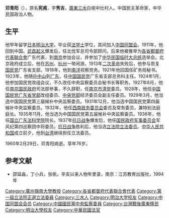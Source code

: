 '''邓青阳'''（{{bd|1884年||1960年|2月29日}}），原名'''宪甫'''，字'''秀吉'''，[[廣東省_(清)|廣東]][[三水縣_(廣東)|三水]]白坭中灶村人。中国民主革命家，中华民国政治人物。

==生平==
他早年留学[[日本|日本]][[明治大学|明治大学]]，毕业获[[法学士|法学士]]学位，其间加入[[中国同盟会|中国同盟会]]。1911年，他回到中国。[[武昌起义|武昌起义]]爆发后，任北伐军总司令部顾问。后来他被推举为[[各省都督府代表聯合會|各省都督府代表聯合會]]广东代表，到[[南京|南京]]参加会议，并参加了[[中华民国临时大总统|中华民国临时大总统]]选举会。北京政府成立后，他在[[苏州|苏州]]、[[杭州|杭州]]一带闲游。1913年[[二次革命|二次革命]]失败后，他参与恢复[[國民黨_(1912年－1913年)|国民党]]广东省支部。1918年，他到[[南洋|南洋]]视察党务。1921年他回国任矿务局秘书。1923年，他随[[孙中山|孙中山]]到[[广东|广东]]，任[[中国国民党|中国国民党]]广东省支部总务科主任。1924年1月，他参加国民党改组会议，不久改任中央监察委员会秘书长等职务。1927年8月，他任[[南京国民政府|南京国民政府]]司法部参事，不久辞职，任[[南京市|南京市]][[清党|清党]]委员。1928年，他任[[中国国民党广东省党部|中国国民党广东省党部]]改组委员、[[中国国民党中央党部|中央党部]]经济委员会副主任委员。1929年3月，他当选中国国民党第三届候补中央监察委员。1931年12月，他当选中国国民党第四届候补中央监察委员。1932年，他任[[西南政务委员会|西南政务委员会]]委员及常务委员，兼特别法庭庭长。1935年11月，他当选为中国国民党第五届候补中央监察委员。1936年，他任[[国立广东法科学院|国立广东法科学院]]院长。1937年[[抗日战争|抗日战争]]爆发后，他任[[国民政府军事委员会|国民政府军事委员会]]军风纪第四巡察团中将委员。[[抗日战争|抗日战争]]胜利后，他当选[[立法院|立法院]][[立法委员|立法委员]]。[[中华人民共和国|中华人民共和国]]成立前夕，他到[[台湾|台湾]]继续担任立法委员。

1960年2月29日，邓青阳病逝。享年76岁。

==参考文献==
{{reflist}}
*邵延淼，丁小兵，张帆，辛亥以来人物年里录，南京：江苏教育出版社，1994年

{{DEFAULTSORT:Deng邓}}
[[Category:廣州嶺南大學教授|Category:廣州嶺南大學教授]]
[[Category:各省都督府代表聯合會代表|Category:各省都督府代表聯合會代表]]
[[Category:第一屆立法院正選立法委員|Category:第一屆立法院正選立法委員]]
[[Category:三水人|Category:三水人]]
[[Category:明治大学校友|Category:明治大学校友]]
[[Category:中国同盟会会员|Category:中国同盟会会员]]
[[Category:中國國民黨中央監察委員|Category:中國國民黨中央監察委員]]
[[Category:台灣戰後廣東移民|Category:台灣戰後廣東移民]]
[[Category:明治大學校友|Category:明治大學校友]]
[[Category:中華民國法官|Category:中華民國法官]]